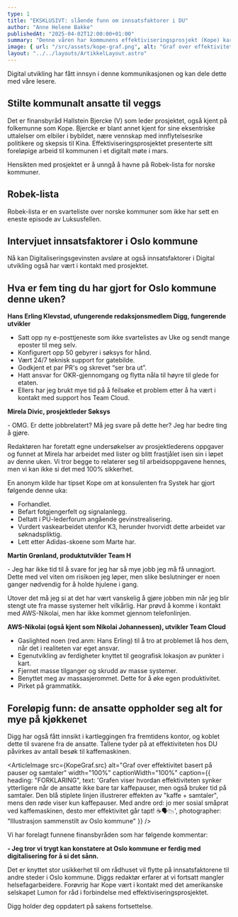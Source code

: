 ```yaml
---
type: 1
title: "EKSKLUSIVT: slående funn om innsatsfaktorer i DU"
author: "Anne Helene Bakke"
publishedAt: "2025-04-02T12:00:00+01:00"
summary: "Denne våren har kommunens effektiviseringsprosjekt (Kope) kartlagt Mos-sektoren. Som del av sitt undersøkende arbeid, har de sendt ut en e-post-undersøkelse til noen tilfeldige utvalgte i Digital utvikling for å høre hvor effektive de er."
image: { url: "/src/assets/kope-graf.png", alt: "Graf over effektivitet basert på pauser og samtaler", height: "380px" }
layout: "../../layouts/ArtikkelLayout.astro"
---
```


Digital utvikling har fått innsyn i denne kommunikasjonen og kan dele dette med våre lesere.

## Stilte kommunalt ansatte til veggs

Det er finansbyråd Hallstein Bjercke \(V\) som leder prosjektet, også kjent på folkemunne som Kope. Bjercke er blant annet kjent for sine eksentriske uttalelser om elbiler i bybildet, nære vennskap med innflytelsesrike politikere og skepsis til Kina. Effektiviseringsprosjektet presenterte sitt foreløpige arbeid til kommunen i et digitalt møte i mars.

Hensikten med prosjektet er å unngå å havne på Robek-lista for norske kommuner.

<Infobox>
  <h2>Robek-lista</h2>
  <p>
    Robek-lista er en svarteliste over norske kommuner som ikke har sett en eneste episode av Luksusfellen.
  </p>
</Infobox>

## Intervjuet innsatsfaktorer i Oslo kommune

Nå kan Digitaliseringsgevinsten avsløre at også innsatsfaktorer i Digital utvikling også har vært i kontakt med prosjektet.

<Infobox>
  <h2>Hva er fem ting du har gjort for Oslo kommune denne uken?</h2>
  <CardWithImage src={HansErlingKlevstad.src} alt="Portrettbilde av Hans Erling Klevstad">
    <strong>Hans Erling Klevstad, ufungerende redaksjonsmedlem Digg, fungerende utvikler</strong>
    <ul>
      <li>Satt opp ny e-posttjeneste som ikke svartelistes av Uke og sendt mange eposter til meg selv.</li>
      <li>Konfigurert opp 50 gebyrer i søksys for hånd.</li>
      <li>Vært 24/7 teknisk support for gatebilde.</li>
      <li>Godkjent et par PR's og skrevet “ser bra ut”.</li>
      <li>Hatt ansvar for OKR-gjennomgang og flytta nåla til høyre til glede for etaten.</li>
      <li>Ellers har jeg brukt mye tid på å feilsøke et problem etter å ha vært i kontakt med support hos Team Cloud.</li>
    </ul>
  </CardWithImage>
  <CardWithImage src={MirelaDivic.src} alt="Portrettbilde av Mirela Divic">
    <strong>Mirela Divic, prosjektleder Søksys</strong>
    <p>- OMG. Er dette jobbrelatert? Må jeg svare på dette her? Jeg har bedre ting å gjøre.</p>
    <p>
      Redaktøren har foretatt egne undersøkelser av prosjektlederens oppgaver og funnet at Mirela har arbeidet med lister og blitt frastjålet isen sin i løpet av denne uken. Vi tror begge to relaterer seg til arbeidsoppgavene hennes, men vi kan ikke si det med 100% sikkerhet.
    </p>
    <p>
      En anonym kilde har tipset Kope om at konsulenten fra Systek har gjort følgende denne uka:
    </p>
    <ul>
      <li>Forhandlet.</li>
      <li>Befart fotgjengerfelt og signalanlegg.</li>
      <li>Deltatt i PU-lederforum angående gevinstrealisering.</li>
      <li>Vurdert vaskearbeidet utenfor K3, herunder hvorvidt dette arbeidet var søknadspliktig.</li>
      <li>Lett etter Adidas-skoene som Marte har.</li>
    </ul>
  </CardWithImage>
  <CardWithImage src={MartinGronland.src} alt="Portrettbilde av Martin Grønland">
    <strong>Martin Grønland, produktutvikler Team H</strong>
    <p>- Jeg har ikke tid til å svare for jeg har så mye jobb jeg må få unnagjort. Dette med vel viten om risikoen jeg løper, men slike beslutninger er noen ganger nødvendig for å holde hjulene i gang.</p>
    <p>Utover det må jeg si at det har vært vanskelig å gjøre jobben min når jeg blir stengt ute fra masse systemer helt vilkårlig. Har prøvd å komme i kontakt med AWS-Nikolai, men har ikke kommet gjennom telefonlinjen.</p>
  </CardWithImage>
  <CardWithImage src={AWSNikolai.src} alt="Portrettbilde av AWS-Nikolai">
    <strong>AWS-Nikolai (også kjent som Nikolai Johannessen), utvikler Team Cloud</strong>
    <ul>
      <li>Gaslighted noen (red.anm: Hans Erling) til å tro at problemet lå hos dem, når det i realiteten var eget ansvar.</li>
      <li>Egenutvikling av ferdigheter knyttet til geografisk lokasjon av punkter i kart.</li>
      <li>Fjernet masse tilganger og skrudd av masse systemer. </li>
      <li>Benyttet meg av massasjerommet. Dette for å øke egen produktivitet. </li>
      <li>Pirket på grammatikk.</li>
    </ul>
  </CardWithImage>
</Infobox>

## Foreløpig funn: de ansatte oppholder seg alt for mye på kjøkkenet

Digg har også fått innsikt i kartleggingen fra fremtidens kontor, og koblet dette til svarene fra de ansatte. Tallene tyder på at effektiviteten hos DU påvirkes av antall besøk til kaffemaskinen.

<ArticleImage src={KopeGraf.src} alt="Graf over effektivitet basert på pauser og samtaler" width="100%" captionWidth="100%" caption={{
  heading: "FORKLARING",
  text: 'Grafen viser hvordan effektiviteten synker ytterligere når de ansatte ikke bare tar kaffepauser, men også bruker tid på samtaler. Den blå stiplete linjen illustrerer effekten av "kaffe + samtaler", mens den røde viser kun kaffepauser. Med andre ord: jo mer sosial småprat ved kaffemaskinen, desto mer effektivitet går tapt! ☕🗣️📉',
  photographer: "Illustrasjon sammenstilt av Oslo kommune"
}} />

Vi har forelagt funnene finansbyråden som har følgende kommentar:

**- Jeg tror vi trygt kan konstatere at Oslo kommune er ferdig med digitalisering for å si det sånn.**

Det er knyttet stor usikkerhet til om rådhuset vil flytte på innsatsfaktorene til andre steder i Oslo kommune. Diggs redaktør erfarer at vi fortsatt mangler helsefagarbeidere. Forøvrig har Kope vært i kontakt med det amerikanske selskapet Lumon for råd i forbindelse med effektiviseringsprosjektet.  

Digg holder deg oppdatert på sakens fortsettelse.
